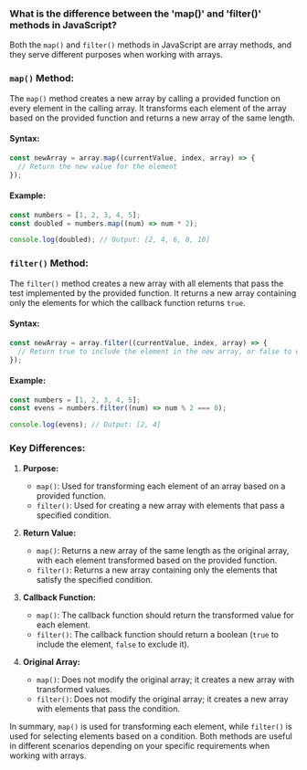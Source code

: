 ### What is the difference between the 'map()' and 'filter()' methods in JavaScript?

Both the `map()` and `filter()` methods in JavaScript are array methods, and they serve different purposes when working with arrays.

### `map()` Method:

The `map()` method creates a new array by calling a provided function on every element in the calling array. It transforms each element of the array based on the provided function and returns a new array of the same length.

#### Syntax:

```javascript
const newArray = array.map((currentValue, index, array) => {
  // Return the new value for the element
});
```

#### Example:

```javascript
const numbers = [1, 2, 3, 4, 5];
const doubled = numbers.map((num) => num * 2);

console.log(doubled); // Output: [2, 4, 6, 8, 10]
```

### `filter()` Method:

The `filter()` method creates a new array with all elements that pass the test implemented by the provided function. It returns a new array containing only the elements for which the callback function returns `true`.

#### Syntax:

```javascript
const newArray = array.filter((currentValue, index, array) => {
  // Return true to include the element in the new array, or false to exclude it
});
```

#### Example:

```javascript
const numbers = [1, 2, 3, 4, 5];
const evens = numbers.filter((num) => num % 2 === 0);

console.log(evens); // Output: [2, 4]
```

### Key Differences:

1. **Purpose:**

   - `map()`: Used for transforming each element of an array based on a provided function.
   - `filter()`: Used for creating a new array with elements that pass a specified condition.

2. **Return Value:**

   - `map()`: Returns a new array of the same length as the original array, with each element transformed based on the provided function.
   - `filter()`: Returns a new array containing only the elements that satisfy the specified condition.

3. **Callback Function:**

   - `map()`: The callback function should return the transformed value for each element.
   - `filter()`: The callback function should return a boolean (`true` to include the element, `false` to exclude it).

4. **Original Array:**
   - `map()`: Does not modify the original array; it creates a new array with transformed values.
   - `filter()`: Does not modify the original array; it creates a new array with elements that pass the condition.

In summary, `map()` is used for transforming each element, while `filter()` is used for selecting elements based on a condition. Both methods are useful in different scenarios depending on your specific requirements when working with arrays.
